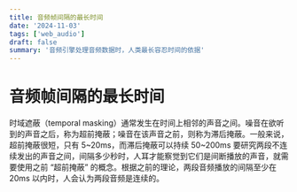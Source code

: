 ```yaml
---
title: 音频帧间隔的最长时间
date: '2024-11-03'
tags: ['web_audio']
draft: false
summary: '音频引擎处理音频数据时，人类最长容忍时间的依据'
---
```


# 音频帧间隔的最长时间

时域遮蔽（temporal masking）通常发生在时间上相邻的声音之间。噪音在欲听到的声音之后，称为超前掩蔽；噪音在该声音之前，则称为滞后掩蔽。一般来说，超前掩蔽很短，只有 5~20ms，而滞后掩蔽可以持续 50~200ms
要研究两段不连续发出的声音之间，间隔多少秒时，人耳才能察觉到它们是间断播放的声音，就需要使用之前 “超前掩蔽” 的概念。根据之前的理论，两段音频播放的间隔至少在 20ms 以内时，人会认为两段音频是连续的。
